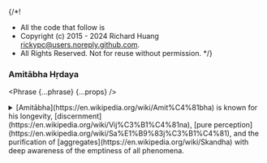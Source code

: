 {/*!
 * All the code that follow is
 * Copyright (c) 2015 - 2024 Richard Huang <rickypc@users.noreply.github.com>.
 * All Rights Reserved. Not for reuse without permission.
 */}


### Amitābha Hṛdaya

<Phrase {...phrase} {...props} />

<details>
  <summary>
    [Amitābha](https://en.wikipedia.org/wiki/Amit%C4%81bha) is known for his longevity,
    [discernment](https://en.wikipedia.org/wiki/Vij%C3%B1%C4%81na),
    [pure perception](https://en.wikipedia.org/wiki/Sa%E1%B9%83j%C3%B1%C4%81),
    and the purification of [aggregates](https://en.wikipedia.org/wiki/Skandha)
    with deep awareness of the emptiness of all phenomena.
  </summary>
  <div>
    {/* @ts-ignore */}
    > Oṃ Infinite Light, Hūṃ!

    <MultiLingual {...phrase} />
  </div>
</details>
